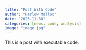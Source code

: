 ```yaml
---
title: "Post With Code"
author: "Harlow Malloc"
date: "2023-11-30"
categories: [news, code, analysis]
image: "image.jpg"
---
```


This is a post with executable code.

